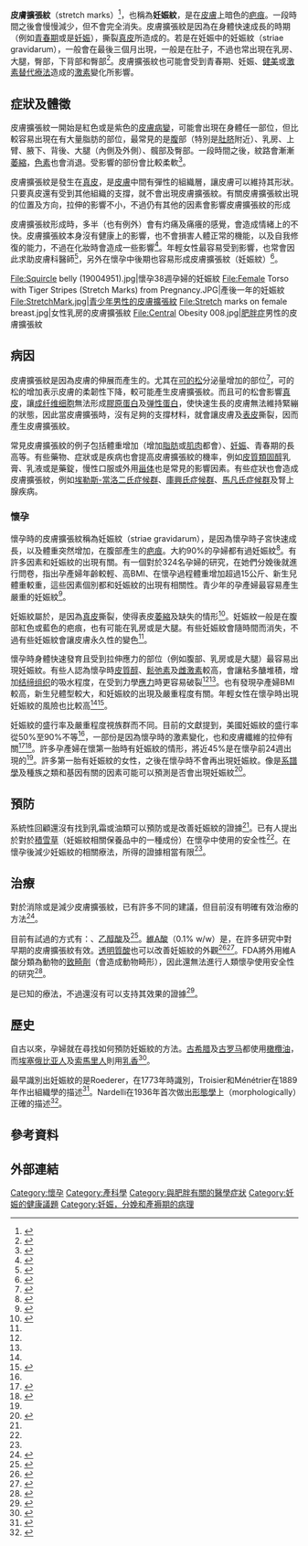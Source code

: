 {{Infobox medical condition (new)
| name            = 皮膚擴張紋<br/>stretch marks
| image           = Belly Strech Marks.jpg
| caption         = 
| pronounce       = 
| field           = [[皮肤病学|皮肤病学]]
| synonyms        = 妊娠紋、肥胖紋
| symptoms        = 
| complications   = 
| onset           = 
| duration        = 
| types           = 
| causes          = 
| risks           = 
| diagnosis       = 
| differential    = 
| prevention      = 
| treatment       = 
| medication      = 
| prognosis       = 
| frequency       = 
| deaths          = 
}}

<!-- 定義和同義詞 -->
'''皮膚擴張紋'''（stretch marks）<ref name="Zink2011">{{cite book|author=Christoph Zink|title=Dictionary of Obstetrics and Gynecology|date=15 June 2011|publisher=Walter de Gruyter|isbn=978-3-11-085727-6|pages=230}}</ref>，也稱為'''妊娠紋'''，是在[[皮膚|皮膚]]上暗色的[[疤痕|疤痕]]。一段時間之後會慢慢減少，但不會完全消失。皮膚擴張紋是因為在身體快速成長的時期（例如[[青春期|青春期]]或是[[妊娠|妊娠]]），撕裂[[真皮|真皮]]所造成的。若是在妊娠中的妊娠紋（striae gravidarum），一般會在最後三個月出現，一般是在肚子，不過也常出現在乳房、大腿，臀部，下背部和臀部<ref>{{cite web|url=http://americanpregnancy.org/your-pregnancy/are-pregnancy-stretchmarks-different/ |title=Are Pregnancy Stretch Marks Different?|publisher=American Pregnancy Association<!--|url-status=dead-->|archiveurl=https://web.archive.org/web/20130119091203/http://americanpregnancy.org/commondiscomforts/PE-pregnancy-stretchmarks-different.html|archivedate=19 January 2013<!--|df=dmy-all--->|date=19 January 2013}}</ref>。皮膚擴張紋也可能會受到青春期、妊娠、[[健美|健美]]或[[激素替代療法|激素替代療法]]造成的[[激素|激素]]變化所影響。

== 症狀及體徵 == 
皮膚擴張紋一開始是紅色或是紫色的[[病變|皮膚病變]]，可能會出現在身體任一部位，但比較容易出現在有大量脂肪的部位，最常見的是[[腹|腹]]部（特別是[[肚脐|肚脐]]附近）、乳房、上臂、腋下、背後、大腿（內側及外側）、髖部及臀部。一段時間之後，紋路會漸漸[[萎縮|萎縮]]，[[色素|色素]]也會消退。受影響的部份會比較柔軟<ref>{{cite web|url=http://www.britannica.com/EBchecked/topic/568975/stretch-mark|title=Stretch Mark|accessdate=1 November 2009|work=Encyclopædia Britannica|archive-date=2010-06-25|archive-url=https://web.archive.org/web/20100625032029/http://www.britannica.com/EBchecked/topic/568975/stretch-mark|dead-url=no}}</ref>。

皮膚擴張紋是發生在[[真皮|真皮]]，是[[皮膚|皮膚]]中間有彈性的組織層，讓皮膚可以維持其形狀。只要真皮還有受到其他組織的支撐，就不會出現皮膚擴張紋。有關皮膚擴張紋出現的位置及方向，拉伸的影響不小，不過仍有其他的因素會影響皮膚擴張紋的形成<!--(see: "Causes", below)-->

皮膚擴張紋形成時，多半（也有例外）會有灼痛及痛癢的感覺，會造成情緒上的不快。皮膚擴張紋本身沒有健康上的影響，也不會損害人體正常的機能，以及自我修復的能力，不過在化妝時會造成一些影響<ref name="Stretch Mark">{{cite web|url=http://www.mayoclinic.com/health/stretch-marks/DS01081k |title=Stretch Mark |accessdate=2011-11-10 }}</ref>。年輕女性最容易受到影響，也常會因此求助皮膚科醫師<ref name="ReferenceA">{{cite journal |last1=Chang |first1=AL|last2=Agredano| first2=YZ| last3=Kimball| first3=AB| title=Risk factors associated with striae gravidarum| journal=J Am Acad Dermatol| year=2004| volume=51|issue=6| pages=881–5| doi=10.1016/j.jaad.2004.05.030|pmid=15583577}}</ref>，另外在懷孕中後期也容易形成皮膚擴張紋（妊娠紋）<ref name="Andrews">{{cite book |author1=James, William D. |author2=Berger, Timothy G. |title=Andrews' Diseases of the Skin: clinical Dermatology |publisher=Saunders Elsevier |location= |year=2006 |pages= |isbn=978-0-7216-2921-6 |oclc= |doi= |display-authors=etal}}</ref>。
<gallery>
File:Squircle belly (19004951).jpg|懷孕38週孕婦的妊娠紋 
File:Female Torso with Tiger Stripes (Stretch Marks) from Pregnancy.JPG|產後一年的妊娠紋
File:StretchMark.jpg|青少年男性的皮膚擴張紋
File:Stretch marks on female breast.jpg|女性乳房的皮膚擴張紋
File:Central Obesity 008.jpg|[[肥胖症|肥胖症]]男性的皮膚擴張紋
</gallery>

== 病因 ==
皮膚擴張紋是因為皮膚的伸展而產生的。尤其在[[可的松|可的松]]分泌量增加的部位<ref>{{cite web|url=http://www.mayoclinic.org/diseases-conditions/stretch-marks/basics/causes/con-20032624|title=Stretch marks - Symptoms and causes|author=|date=|website=mayoclinic.org|accessdate=4 April 2018|archive-date=2015-12-09|archive-url=https://web.archive.org/web/20151209032515/http://www.mayoclinic.org/diseases-conditions/stretch-marks/basics/causes/con-20032624|dead-url=no}}</ref>，可的松的增加表示皮膚的柔韌性下降，較可能產生皮膚擴張紋。而且可的松會影響[[真皮|真皮]]，讓[[成纤维细胞|成纤维细胞]]無法形成[[膠原蛋白|膠原蛋白]]及[[弹性蛋白|弹性蛋白]]，使快速生長的皮膚無法維持緊繃的狀態，因此當皮膚擴張時，沒有足夠的支撐材料，就會讓皮膚及[[表皮_(皮膚)|表皮]]撕裂，因而產生皮膚擴張紋。

常見皮膚擴張紋的例子包括體重增加（增加[[脂肪|脂肪]]或[[肌肉|肌肉]]都會）、[[妊娠|妊娠]]、青春期的長高等。有些藥物、症狀或是疾病也會提高皮膚擴張紋的機率，例如[[皮質類固醇|皮質類固醇]]乳膏、乳液或是藥錠，慢性口服或外用[[甾体|甾体]]也是常見的影響因素。有些症狀也會造成皮膚擴張紋，例如[[埃勒斯-當洛二氏症候群|埃勒斯-當洛二氏症候群]]、[[庫興氏症候群|庫興氏症候群]]、[[馬凡氏症候群|馬凡氏症候群]]及腎上腺疾病。

===懷孕===
懷孕時的皮膚擴張紋稱為妊娠紋（striae gravidarum），是因為懷孕時子宮快速成長，以及體重突然增加，在腹部產生的[[疤痕|疤痕]]。大約90%的孕婦都有過妊娠紋<ref name=BJD2015>{{cite journal|last1=Korgavkar|first1=K|last2=Wang|first2=F|title=Stretch marks during pregnancy: a review of topical prevention.|journal=The British Journal of Dermatology|date=March 2015|volume=172|issue=3|pages=606–15|pmid=25255817|doi=10.1111/bjd.13426|url=https://deepblue.lib.umich.edu/bitstream/2027.42/110856/1/bjd13426.pdf}}</ref>。有許多因素和妊娠紋的出現有關。有一個對於324名孕婦的研究，在她們分娩後就進行問卷，指出孕產婦年齡較輕、高BMI、在懷孕過程體重增加超過15公斤、新生兒體重較重，這些因素個別都和妊娠紋的出現有相關性。青少年的孕產婦最容易產生嚴重的妊娠紋<ref name="Striae gravidarum in primiparae">{{cite journal |last1=Atwal |first1=G.S.S. |last2=Manku |first2=L.K. |last3=Griffiths |first3=C.E.M. |last4=Polson |first4=D.W. |title=Striae gravidarum in primiparae |url=https://archive.org/details/sim_british-journal-of-dermatology_2006-11_155_5/page/965 |journal=British Journal of Dermatology |volume=155 |issue=5 |pages=965–9 |year=2006 |pmid=17034526 |doi=10.1111/j.1365-2133.2006.07427.x}}</ref>。

妊娠紋屬於{{le|懷孕中的症狀及不適|Symptoms and discomforts of pregnancy|懷孕中的症狀}}，是因為[[真皮|真皮]]撕裂，使得表皮[[萎縮|萎縮]]及{{le|網紋|rete ridges}}缺失的情形<ref>{{cite journal |last1=Kroumpouzos |first1=G |last2=Cohen |first2=LM| title=Specific dermatoses of pregnancy: an evidenced-based systematic review|url=https://archive.org/details/sim_american-journal-of-obstetrics-and-gynecology_2003-04_188_4/page/n250 | journal=Am J Obstet Gynecol| year=2003| volume=188|issue=4 | pages=1083–92|doi=10.1067/mob.2003.129 |pmid=12712115 }}</ref>。妊娠紋一般是在腹部紅色或藍色的疤痕，也有可能在乳房或是大腿。有些妊娠紋會隨時間而消失，不過有些妊娠紋會讓皮膚永久性的變色<ref name="Stretch Mark"/>。

懷孕時身體快速發育且受到拉伸應力的部位（例如腹部、乳房或是大腿）最容易出現妊娠紋。有些人認為懷孕時[[皮質醇|皮質醇]]、[[鬆弛素|鬆弛素]]及[[雌激素|雌激素]]較高，會讓粘多醣堆積，增加[[结缔组织|结缔组织]]的吸水程度，在受到力學[[應力|應力]]時更容易破裂<ref name="ReferenceA"/><ref name="Striae gravidarum in primiparae"/>。也有發現孕產婦BMI較高，新生兒體型較大，和妊娠紋的出現及嚴重程度有關。年輕女性在懷孕時出現妊娠紋的風險也比較高<ref name="ReferenceA"/><ref name="ReferenceB">{{cite journal|last1=Thomas| first1=RGR| last2=Liston| first2=WA| title=Clinical associations of striae gravidarum| journal=Journal of Obstetrics and Gynaecology| year=2004| volume=24| number=3| pages=270–27| doi=10.1080/014436104101001660779| pmid=15203623}}</ref>。

妊娠紋的盛行率及嚴重程度視族群而不同。目前的文獻提到，美國妊娠紋的盛行率從50%至90%不等<ref name="ReferenceB"/>，一部份是因為懷孕時的激素變化，也和皮膚纖維的拉伸有關<ref name=CC-Brennan-2012>{{cite journal|last=Brennan|first=M|author2=Young, G|author3=Devane, D|title=Topical preparations for preventing stretch marks in pregnancy.|journal=The Cochrane Database of Systematic Reviews|date=14 November 2012|volume=11|pages=CD000066|pmid=23152199|url=https://www.ncbi.nlm.nih.gov/pubmedhealth/PMH0010450/|doi=10.1002/14651858.CD000066.pub2|access-date=2020-07-22|archive-date=2018-10-07|archive-url=https://web.archive.org/web/20181007044604/https://www.ncbi.nlm.nih.gov/pubmedhealth/PMH0010450/|dead-url=no}}</ref><ref name=Tunzi-2007>{{cite journal|last=Tunzi|first=M|author2=Gray, GR |title=Common skin conditions during pregnancy|url=https://archive.org/details/sim_american-family-physician_2007-01-15_75_2/page/211|journal=American Family Physician|date=15 January 2007|volume=75|issue=2|pages=211–8|pmid=17263216}}</ref>。許多孕產婦在懷第一胎時有妊娠紋的情形，將近45%是在懷孕前24週出現的<ref name="Stretch Mark"/>。許多第一胎有妊娠紋的女性，之後在懷孕時不會再出現妊娠紋。像是[[系譜學|系譜學]]及種族之類和基因有關的因素可能可以預測是否會出現妊娠紋<ref name="pmid17263216">{{cite journal |vauthors=Tunzi M, Gray GR |title=Common skin conditions during pregnancy |journal=Am Fam Physician |volume=75 |issue=2 |pages=211–8 |date=January 2007 |pmid=17263216 |doi= |url=}}</ref>。

== 預防 ==
系統性回顧還沒有找到乳霜或油類可以預防或是改善妊娠紋的證據<ref name=CC-Brennan-2012 />。已有人提出於對於[[崩大碗|積雪草]]（妊娠紋相關保養品中的一種成份）在懷孕中使用的安全性<ref name=Tunzi-2007 />。在懷孕後減少妊娠紋的相關療法，所得的證據相當有限<ref name=Tunzi-2007 />。

== 治療 ==
對於消除或是減少皮膚擴張紋，已有許多不同的建議，但目前沒有明確有效治療的方法<ref name=L2014>{{cite journal|last1=Liu|first1=L|last2=Ma|first2=H|last3=Li|first3=Y|title=Interventions for the treatment of stretch marks: a systematic review.|journal=Cutis|date=August 2014|volume=94|issue=2|pages=66–72|pmid=25184641}}</ref>。

目前有試過的方式有：{{le|雷射換膚|Laser resurfacing}}、[[乙醇酸|乙醇酸]]及{{le|微晶換膚術|microdermabrasion}}<ref>{{cite journal|last1=Al-Himdani|first1=S|last2=Ud-Din|first2=S|last3=Gilmore|first3=S|last4=Bayat|first4=A|title=Striae distensae: a comprehensive review and evidence-based evaluation of prophylaxis and treatment.|journal=The British Journal of Dermatology|date=March 2014|volume=170|issue=3|pages=527–47|pmid=24125059|doi=10.1111/bjd.12681}}</ref>。[[維A酸|維A酸]]（0.1% w/w）是{{le|類維生素A|retinoid}}，在許多研究中對早期的皮膚擴張紋有效。[[透明質酸|透明質酸]]也可以改善妊娠紋的外觀<ref name="MysoreLokhande2019">{{cite journal|last1=Mysore|first1=Venkataram|last2=Lokhande|first2=ArchanaJ|title=Striae distensae treatment review and update|journal=Indian Dermatology Online Journal|volume=10|issue=4|year=2019|pages=381-82|issn=2229-5178|doi=10.4103/idoj.IDOJ_336_18}}</ref><ref name="American Academy of Dermatology 2019">{{cite web | title=Stretch marks: Why they appear and how to get rid of them | website=American Academy of Dermatology | date=2019-11-11 | url=https://www.aad.org/public/cosmetic/scars-stretch-marks/stretch-marks-why-appear | access-date=2020-06-16 | archive-date=2021-03-10 | archive-url=https://web.archive.org/web/20210310113347/https://www.aad.org/public/cosmetic/scars-stretch-marks/stretch-marks-why-appear | dead-url=no }}</ref>。FDA將外用維A酸分類為動物的[[畸形学|致畸劑]]（會造成動物畸形），因此還無法進行人類懷孕使用安全性的研究<ref name=DailyMed-Tretinoin>{{cite web|title=Renova (tretinoin) cream|url=http://dailymed.nlm.nih.gov/dailymed/lookup.cfm?setid=ad4cd608-ee26-4467-9957-a95b33101f9a|work=DailyMed|publisher=FDA and National Library of Medicine|access-date=2020-07-22|archive-date=2013-10-29|archive-url=https://web.archive.org/web/20131029193656/http://dailymed.nlm.nih.gov/dailymed/lookup.cfm?setid=ad4cd608-ee26-4467-9957-a95b33101f9a|dead-url=no}}</ref>。

{{le|羧酸療法|Carboxytherapy}}是已知的療法，不過還沒有可以支持其效果的證據<ref>{{cite press release | year=2009 | title=Carboxytherapy And Mesotherapy Unproven | url=http://www.medicalnewstoday.com/releases/159481.php | access-date=2020-07-22 | archive-date=2019-05-13 | archive-url=https://web.archive.org/web/20190513183046/https://www.medicalnewstoday.com/releases/159481.php | dead-url=no }}</ref>。

==歷史==
自古以來，孕婦就在尋找如何預防妊娠紋的方法。[[古希腊|古希腊]]及[[古罗马|古罗马]]都使用[[橄欖油|橄欖油]]，而[[埃塞俄比亚人|埃塞俄比亚人]]及[[索馬里人|索馬里人]]則用[[乳香|乳香]]<ref>{{cite web |url=http://www.botanical.com/botanical/mgmh/f/franki31.html |title=Botany |accessdate=2009-11-10 |archive-date=2021-04-21 |archive-url=https://web.archive.org/web/20210421094324/http://botanical.com/botanical/mgmh/f/franki31.html |dead-url=no }}</ref>。

最早識別出妊娠紋的是Roederer，在1773年時識別，Troisier和Ménétrier在1889年作出組織學的描述<ref name="Almeida Marques Golovaty 2017 pp. 1–10">{{cite book|last=Almeida|first=Guilherme|title=Clinical Approaches and Procedures in Cosmetic Dermatology|last2=Marques|first2=Elaine|last3=Golovaty|first3=Rachel|publisher=Springer International Publishing|year=2017|isbn=978-3-319-20250-1|location=|publication-place=Cham|pages=1|chapter=CO2 Laser for Stretch Marks|doi=10.1007/978-3-319-20251-8_12-1|issn=2511-820X}}</ref>。Nardelli在1936年首次做出[[形態學|形態學]]上（morphologically）正確的描述<ref name="Elsaie Baumann Elsaaiee 2009 pp. 563–573">{{cite journal|last=Elsaie|first=Mohamed L.|last2=Baumann|first2=Leslie S.|last3=Elsaaiee|first3=Lotfy T.|date=|year=2009|title=Striae Distensae (Stretch Marks) and Different Modalities of Therapy|url=|journal=Dermatologic Surgery|publisher=Ovid Technologies (Wolters Kluwer Health)|volume=35|issue=4|pages=563|doi=10.1111/j.1524-4725.2009.01094.x|issn=1076-0512|via=}}</ref>。

== 參考資料 ==
{{Reflist}}
== 外部連結 ==
{{Medical resources
| DiseasesDB      = 30027
| ICD10           = {{ICD10|L|90|6|l|80}}
| ICD9            = {{ICD9|701.3}}
| ICDO            = 
| OMIM            = 
| MedlinePlus     = 003287
| eMedicineSubj   = derm
| eMedicineTopic  = 406
| MeshID          = 
| SNOMED CT       = 271674009
}}
<!--{{Wiktionary|stria}}--->
{{懷孕、分娩及產後的病理學}}
{{Localized connective tissue diseases}}
[[Category:懷孕|Category:懷孕]]
[[Category:產科學|Category:產科學]]
[[Category:與肥胖有關的醫學症狀|Category:與肥胖有關的醫學症狀]]
[[Category:妊娠的健康議題|Category:妊娠的健康議題]]
[[Category:妊娠，分娩和產褥期的病理|Category:妊娠，分娩和產褥期的病理]]